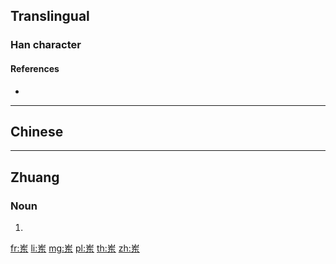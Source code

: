 {{also|崠|崬}}
==Translingual==

===Han character===
{{Han char|rn=46|rad=山|as=05|sn=8|four=|canj=UKD|ids=⿱山东}}

====References====
* {{Han ref|kx=0310.071|hdz=10766.090|uh=5CBD|ud=23741}}

----

==Chinese==
{{zh-see|崬}}

----

==Zhuang==

===Noun===
{{za-head|noun|t=崬}}

# {{za-sawndip form of|s|ndoeng}}

[[fr:岽]]
[[li:岽]]
[[mg:岽]]
[[pl:岽]]
[[th:岽]]
[[zh:岽]]